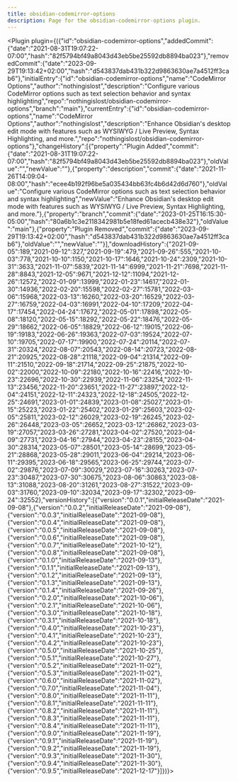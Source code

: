 ---
title: obsidian-codemirror-options
description: Page for the obsidian-codemirror-options plugin.
---


<Plugin plugin={({"id":"obsidian-codemirror-options","addedCommit":{"date":"2021-08-31T19:07:22-07:00","hash":"82f5794bf49a8043d43eb5be25592db8894ba023"},"removedCommit":{"date":"2023-09-29T19:13:42+02:00","hash":"d543837dab431b322d9863630ae7a4512ff3cab6"},"initialEntry":{"id":"obsidian-codemirror-options","name":"CodeMirror Options","author":"nothingislost","description":"Configure various CodeMirror options such as text selection behavior and syntax highlighting","repo":"nothingislost/obsidian-codemirror-options","branch":"main"},"currentEntry":{"id":"obsidian-codemirror-options","name":"CodeMirror Options","author":"nothingislost","description":"Enhance Obsidian's desktop edit mode with features such as WYSIWYG / Live Preview, Syntax Highlighting, and more.","repo":"nothingislost/obsidian-codemirror-options"},"changeHistory":[{"property":"Plugin Added","commit":{"date":"2021-08-31T19:07:22-07:00","hash":"82f5794bf49a8043d43eb5be25592db8894ba023"},"oldValue":"","newValue":""},{"property":"description","commit":{"date":"2021-11-26T14:09:04-08:00","hash":"ecee4b192f96be5a035434bb63fc4b6d42d6d760"},"oldValue":"Configure various CodeMirror options such as text selection behavior and syntax highlighting","newValue":"Enhance Obsidian's desktop edit mode with features such as WYSIWYG / Live Preview, Syntax Highlighting, and more."},{"property":"branch","commit":{"date":"2023-01-25T16:15:30-05:00","hash":"80a6b1c3e2118342981b5e18fed61acecb438e32"},"oldValue":"main"},{"property":"Plugin Removed","commit":{"date":"2023-09-29T19:13:42+02:00","hash":"d543837dab431b322d9863630ae7a4512ff3cab6"},"oldValue":"","newValue":""}],"downloadHistory":{"2021-09-05":189,"2021-09-12":327,"2021-09-19":479,"2021-09-26":555,"2021-10-03":778,"2021-10-10":1150,"2021-10-17":1646,"2021-10-24":2309,"2021-10-31":3633,"2021-11-07":5839,"2021-11-14":6999,"2021-11-21":7698,"2021-11-28":8843,"2021-12-05":9671,"2021-12-12":11094,"2021-12-26":12572,"2022-01-09":13999,"2022-01-23":14617,"2022-01-30":14936,"2022-02-20":15598,"2022-02-27":15781,"2022-03-06":15968,"2022-03-13":16260,"2022-03-20":16529,"2022-03-27":16759,"2022-04-03":16991,"2022-04-10":17209,"2022-04-17":17454,"2022-04-24":17672,"2022-05-01":17898,"2022-05-08":18120,"2022-05-15":18292,"2022-05-22":18476,"2022-05-29":18662,"2022-06-05":18829,"2022-06-12":19015,"2022-06-19":19183,"2022-06-26":19363,"2022-07-03":19524,"2022-07-10":19705,"2022-07-17":19900,"2022-07-24":20114,"2022-07-31":20324,"2022-08-07":20543,"2022-08-14":20723,"2022-08-21":20925,"2022-08-28":21118,"2022-09-04":21314,"2022-09-11":21510,"2022-09-18":21714,"2022-09-25":21875,"2022-10-02":22000,"2022-10-09":22180,"2022-10-16":22416,"2022-10-23":22696,"2022-10-30":22939,"2022-11-06":23254,"2022-11-13":23456,"2022-11-20":23651,"2022-11-27":23897,"2022-12-04":24151,"2022-12-11":24323,"2022-12-18":24505,"2022-12-25":24691,"2023-01-01":24839,"2023-01-08":25027,"2023-01-15":25223,"2023-01-22":25402,"2023-01-29":25603,"2023-02-05":25811,"2023-02-12":26029,"2023-02-19":26245,"2023-02-26":26448,"2023-03-05":26652,"2023-03-12":26862,"2023-03-19":27057,"2023-03-26":27281,"2023-04-02":27520,"2023-04-09":27731,"2023-04-16":27944,"2023-04-23":28155,"2023-04-30":28314,"2023-05-07":28501,"2023-05-14":28699,"2023-05-21":28868,"2023-05-28":29011,"2023-06-04":29214,"2023-06-11":29395,"2023-06-18":29565,"2023-06-25":29744,"2023-07-02":29876,"2023-07-09":30029,"2023-07-16":30263,"2023-07-23":30487,"2023-07-30":30675,"2023-08-06":30863,"2023-08-13":31088,"2023-08-20":31261,"2023-08-27":31522,"2023-09-03":31760,"2023-09-10":32034,"2023-09-17":32302,"2023-09-24":32552},"versionHistory":[{"version":"0.0.1","initialReleaseDate":"2021-09-08"},{"version":"0.0.2","initialReleaseDate":"2021-09-08"},{"version":"0.0.3","initialReleaseDate":"2021-09-08"},{"version":"0.0.4","initialReleaseDate":"2021-09-08"},{"version":"0.0.5","initialReleaseDate":"2021-09-08"},{"version":"0.0.6","initialReleaseDate":"2021-09-08"},{"version":"0.0.7","initialReleaseDate":"2021-10-12"},{"version":"0.0.8","initialReleaseDate":"2021-09-08"},{"version":"0.1.0","initialReleaseDate":"2021-09-13"},{"version":"0.1.1","initialReleaseDate":"2021-09-13"},{"version":"0.1.2","initialReleaseDate":"2021-09-13"},{"version":"0.1.3","initialReleaseDate":"2021-09-13"},{"version":"0.1.4","initialReleaseDate":"2021-09-26"},{"version":"0.2.0","initialReleaseDate":"2021-10-06"},{"version":"0.2.1","initialReleaseDate":"2021-10-06"},{"version":"0.3.0","initialReleaseDate":"2021-10-18"},{"version":"0.3.1","initialReleaseDate":"2021-10-18"},{"version":"0.4.0","initialReleaseDate":"2021-10-23"},{"version":"0.4.1","initialReleaseDate":"2021-10-23"},{"version":"0.4.2","initialReleaseDate":"2021-10-23"},{"version":"0.5.0","initialReleaseDate":"2021-10-25"},{"version":"0.5.1","initialReleaseDate":"2021-10-27"},{"version":"0.5.2","initialReleaseDate":"2021-11-02"},{"version":"0.5.3","initialReleaseDate":"2021-11-02"},{"version":"0.6.0","initialReleaseDate":"2021-11-02"},{"version":"0.7.0","initialReleaseDate":"2021-11-04"},{"version":"0.8.0","initialReleaseDate":"2021-11-11"},{"version":"0.8.1","initialReleaseDate":"2021-11-11"},{"version":"0.8.2","initialReleaseDate":"2021-11-11"},{"version":"0.8.3","initialReleaseDate":"2021-11-11"},{"version":"0.8.4","initialReleaseDate":"2021-11-11"},{"version":"0.9.0","initialReleaseDate":"2021-11-19"},{"version":"0.9.1","initialReleaseDate":"2021-11-19"},{"version":"0.9.2","initialReleaseDate":"2021-11-19"},{"version":"0.9.3","initialReleaseDate":"2021-11-30"},{"version":"0.9.4","initialReleaseDate":"2021-11-30"},{"version":"0.9.5","initialReleaseDate":"2021-12-17"}]})}></Plugin>